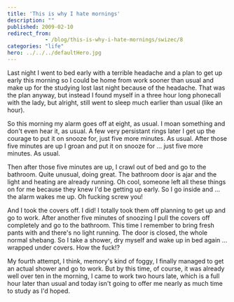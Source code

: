 ```yaml
---
title: 'This is why I hate mornings'
description: ""
published: 2009-02-10
redirect_from: 
            - /blog/this-is-why-i-hate-mornings/swizec/8
categories: "life"
hero: ../../../defaultHero.jpg
---
```


Last night I went to bed early with a terrible headache and a plan to get up early this morning so I could be home from work sooner than usual and make up for the studying lost last night because of the headache. That was the plan anyway, but instead I found myself in a three hour long phonecall with the lady, but alright, still went to sleep much earlier than usual (like an hour).

So this morning my alarm goes off at eight, as usual. I moan something and don't even hear it, as usual. A few very persistant rings later I get up the courage to put it on snooze for, just five more minutes. As usual. After those five minutes are up I groan and put it on snooze for ... just five more minutes. As usual.

Then after those five minutes are up, I crawl out of bed and go to the bathroom. Quite unusual, doing great. The bathroom door is ajar and the light and heating are already running. Oh cool, someone left all these things on for me because they knew I'd be getting up early. So I go inside and ... the alarm wakes me up. Oh fucking screw you!

And I took the covers off. I did! I totally took them off planning to get up and go to work. After another five minutes of snoozing I pull the covers off completely and go to the bathroom. This time I remember to bring fresh pants with and there's no light running. The door is closed, the whole normal shebang. So I take a shower, dry myself and wake up in bed again ... wrapped under covers. How the fuck!?

My fourth attempt, I think, memory's kind of foggy, I finally managed to get an actual shower and go to work. But by this time, of course, it was already well over ten in the morning, I came to work two hours late, which is a full hour later than usual and today isn't going to offer me nearly as much time to study as I'd hoped.
